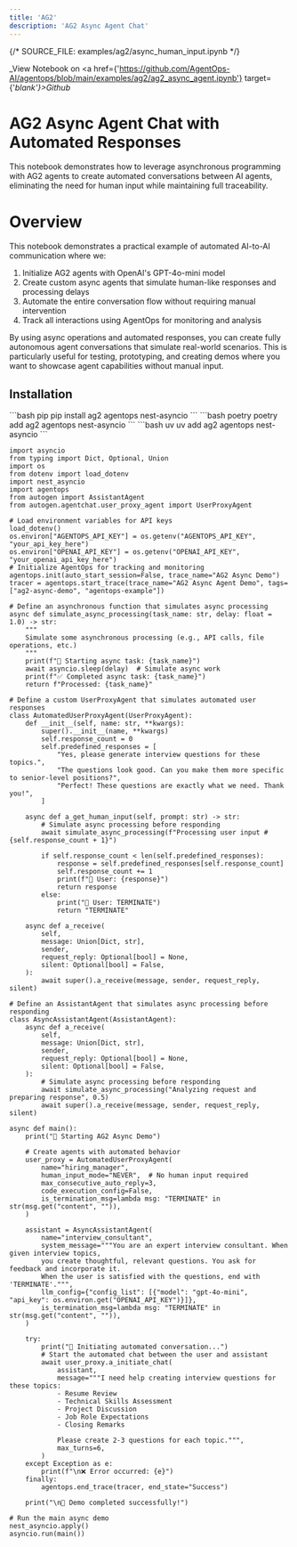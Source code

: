 ```yaml
---
title: 'AG2'
description: 'AG2 Async Agent Chat'
---
```

{/*  SOURCE_FILE: examples/ag2/async_human_input.ipynb  */}

_View Notebook on <a href={'https://github.com/AgentOps-AI/agentops/blob/main/examples/ag2/ag2_async_agent.ipynb'} target={'_blank'}>Github</a>_

# AG2 Async Agent Chat with Automated Responses

This notebook demonstrates how to leverage asynchronous programming with AG2 agents 
to create automated conversations between AI agents, eliminating the need for human 
input while maintaining full traceability.

# Overview
This notebook demonstrates a practical example of automated AI-to-AI communication where we:

1. Initialize AG2 agents with OpenAI's GPT-4o-mini model
2. Create custom async agents that simulate human-like responses and processing delays
3. Automate the entire conversation flow without requiring manual intervention
4. Track all interactions using AgentOps for monitoring and analysis

By using async operations and automated responses, you can create fully autonomous 
agent conversations that simulate real-world scenarios. This is particularly useful 
for testing, prototyping, and creating demos where you want to showcase agent 
capabilities without manual input.

## Installation
<CodeGroup>
  ```bash pip
  pip install ag2 agentops nest-asyncio
  ```
  ```bash poetry
  poetry add ag2 agentops nest-asyncio
  ```
  ```bash uv
  uv add ag2 agentops nest-asyncio
  ```
</CodeGroup>

```
import asyncio
from typing import Dict, Optional, Union
import os
from dotenv import load_dotenv
import nest_asyncio
import agentops
from autogen import AssistantAgent
from autogen.agentchat.user_proxy_agent import UserProxyAgent
```


```
# Load environment variables for API keys
load_dotenv()
os.environ["AGENTOPS_API_KEY"] = os.getenv("AGENTOPS_API_KEY", "your_api_key_here")
os.environ["OPENAI_API_KEY"] = os.getenv("OPENAI_API_KEY", "your_openai_api_key_here")
# Initialize AgentOps for tracking and monitoring
agentops.init(auto_start_session=False, trace_name="AG2 Async Demo")
tracer = agentops.start_trace(trace_name="AG2 Async Agent Demo", tags=["ag2-async-demo", "agentops-example"])
```


```
# Define an asynchronous function that simulates async processing 
async def simulate_async_processing(task_name: str, delay: float = 1.0) -> str:
    """
    Simulate some asynchronous processing (e.g., API calls, file operations, etc.)
    """
    print(f"🔄 Starting async task: {task_name}")
    await asyncio.sleep(delay)  # Simulate async work
    print(f"✅ Completed async task: {task_name}")
    return f"Processed: {task_name}"
```


```
# Define a custom UserProxyAgent that simulates automated user responses
class AutomatedUserProxyAgent(UserProxyAgent):
    def __init__(self, name: str, **kwargs):
        super().__init__(name, **kwargs)
        self.response_count = 0
        self.predefined_responses = [
            "Yes, please generate interview questions for these topics.",
            "The questions look good. Can you make them more specific to senior-level positions?",
            "Perfect! These questions are exactly what we need. Thank you!",
        ]

    async def a_get_human_input(self, prompt: str) -> str:
        # Simulate async processing before responding
        await simulate_async_processing(f"Processing user input #{self.response_count + 1}")

        if self.response_count < len(self.predefined_responses):
            response = self.predefined_responses[self.response_count]
            self.response_count += 1
            print(f"👤 User: {response}")
            return response
        else:
            print("👤 User: TERMINATE")
            return "TERMINATE"

    async def a_receive(
        self,
        message: Union[Dict, str],
        sender,
        request_reply: Optional[bool] = None,
        silent: Optional[bool] = False,
    ):
        await super().a_receive(message, sender, request_reply, silent)
```


```
# Define an AssistantAgent that simulates async processing before responding
class AsyncAssistantAgent(AssistantAgent):
    async def a_receive(
        self,
        message: Union[Dict, str],
        sender,
        request_reply: Optional[bool] = None,
        silent: Optional[bool] = False,
    ):
        # Simulate async processing before responding
        await simulate_async_processing("Analyzing request and preparing response", 0.5)
        await super().a_receive(message, sender, request_reply, silent)
```


```
async def main():
    print("🚀 Starting AG2 Async Demo")

    # Create agents with automated behavior
    user_proxy = AutomatedUserProxyAgent(
        name="hiring_manager",
        human_input_mode="NEVER",  # No human input required
        max_consecutive_auto_reply=3,
        code_execution_config=False,
        is_termination_msg=lambda msg: "TERMINATE" in str(msg.get("content", "")),
    )

    assistant = AsyncAssistantAgent(
        name="interview_consultant",
        system_message="""You are an expert interview consultant. When given interview topics, 
        you create thoughtful, relevant questions. You ask for feedback and incorporate it.
        When the user is satisfied with the questions, end with 'TERMINATE'.""",
        llm_config={"config_list": [{"model": "gpt-4o-mini", "api_key": os.environ.get("OPENAI_API_KEY")}]},
        is_termination_msg=lambda msg: "TERMINATE" in str(msg.get("content", "")),
    )

    try:
        print("🤖 Initiating automated conversation...")
        # Start the automated chat between the user and assistant
        await user_proxy.a_initiate_chat(
            assistant,
            message="""I need help creating interview questions for these topics:
            - Resume Review
            - Technical Skills Assessment  
            - Project Discussion
            - Job Role Expectations
            - Closing Remarks
            
            Please create 2-3 questions for each topic.""",
            max_turns=6,
        )
    except Exception as e:
        print(f"\n❌ Error occurred: {e}")
    finally:
        agentops.end_trace(tracer, end_state="Success")

    print("\n🎉 Demo completed successfully!")
```


```
# Run the main async demo
nest_asyncio.apply()
asyncio.run(main())
```


<script type="module" src="/scripts/github_stars.js"></script>
<script type="module" src="/scripts/scroll-img-fadein-animation.js"></script>
<script type="module" src="/scripts/button_heartbeat_animation.js"></script>
<script type="module" src="/scripts/adjust_api_dynamically.js"></script>